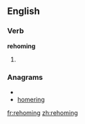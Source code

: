 ==English==

===Verb===
'''rehoming'''

# {{third-person singular of|[[rehome]]}}

===Anagrams===
* {{alphagram|eghimnor}}
* [[homering#English|homering]]

[[fr:rehoming]]
[[zh:rehoming]]